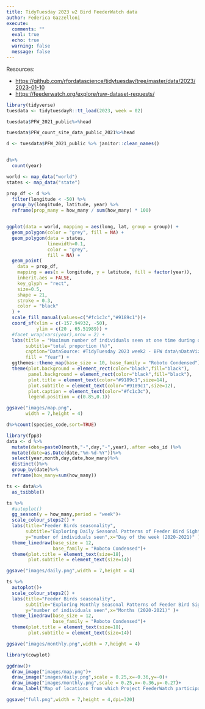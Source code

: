 ```yaml
---
title: TidyTuesday 2023 w2 Bird FeederWatch data
author: Federica Gazzelloni
execute:  
  comments: ""
  eval: true
  echo: true
  warning: false
  message: false
---
```


Resources: 

- [https://github.com/rfordatascience/tidytuesday/tree/master/data/2023/2023-01-10](https://github.com/rfordatascience/tidytuesday/tree/master/data/2023/2023-01-10)
- [https://feederwatch.org/explore/raw-dataset-requests/](https://feederwatch.org/explore/raw-dataset-requests/)

```r
library(tidyverse)
tuesdata <- tidytuesdayR::tt_load(2023, week = 02)
```

```r
tuesdata$PFW_2021_public%>%head
```


```r
tuesdata$PFW_count_site_data_public_2021%>%head
```

```r
d <- tuesdata$PFW_2021_public %>% janitor::clean_names()


d%>% 
  count(year)
```

```r
world <- map_data("world")
states <- map_data("state")

prop_df <- d %>%
  filter(longitude < -50) %>%
  group_by(longitude, latitude, year) %>%
  reframe(prop_many = how_many / sum(how_many) * 100)


ggplot(data = world, mapping = aes(long, lat, group = group)) +
  geom_polygon(color = "grey", fill = NA) +
  geom_polygon(data = states,
               linewidth=0.1,
               color = "grey",
               fill = NA) +
  geom_point(
    data = prop_df,
    mapping = aes(x = longitude, y = latitude, fill = factor(year)),
    inherit.aes = FALSE,
    key_glyph = "rect",
    size=0.5,
    shape = 21,
    stroke = 0.3,
    color = "black"
  ) +
  scale_fill_manual(values=c("#fc1c3c","#9189c1"))+
  coord_sf(xlim = c(-157.94932, -50),
           ylim = c(20 , 65.51989)) +
  #facet_wrap(vars(year),nrow = 2) +
  labs(title = "Maximum number of individuals seen at one time during observation period",
       subtitle="total proportion (%)",
       caption="DataSource: #TidyTuesday 2023 week2 - BFW data\nDataViz: Federica Gazzelloni #30DayMapChallenge 2023 Day4 - historical\n",
       fill = "Year") +
  ggthemes::theme_map(base_size = 10, base_family = "Roboto Condensed") +
  theme(plot.background = element_rect(color="black",fill="black"),
        panel.background = element_rect(color="black",fill="black"),
        plot.title = element_text(color="#9189c1",size=14),
        plot.subtitle = element_text(color="#9189c1",size=12),
        plot.caption = element_text(color="#fc1c3c"),
        legend.position = c(0.85,0.1))
```

```r
ggsave("images/map.png",
       width = 7,height = 4)
```

```r
d%>%count(species_code,sort=TRUE)
```



```r
library(fpp3)
data <- d %>%
  mutate(date=paste0(month,"-",day,"-",year),.after =obs_id )%>%
  mutate(date=as.Date(date,"%m-%d-%Y"))%>%
  select(year,month,day,date,how_many)%>%
  distinct()%>%
  group_by(date)%>%
  reframe(how_many=sum(how_many))

ts <- data%>%
  as_tsibble()

ts %>%
  #autoplot()
  gg_season(y = how_many,period = "week")+
  scale_colour_steps2() +
  labs(title="Feeder Birds seasonality",
       subtitle="Exploring Daily Seasonal Patterns of Feeder Bird Sightings",
       y="number of individuals seen",x="Day of the week (2020-2021)" )+
  theme_linedraw(base_size = 12,
                 base_family = "Roboto Condensed")+
  theme(plot.title = element_text(size=18),
        plot.subtitle = element_text(size=14))
```

```r
ggsave("images/daily.png",width = 7,height = 4)
```

```r
ts %>%
  autoplot()+
  scale_colour_steps2() +
  labs(title="Feeder Birds seasonality",
       subtitle="Exploring Monthly Seasonal Patterns of Feeder Bird Sightings",
       y="number of individuals seen",x="Months (2020-2021)" )+
  theme_linedraw(base_size = 12,
                 base_family = "Roboto Condensed")+
  theme(plot.title = element_text(size=18),
        plot.subtitle = element_text(size=14))
```

```r
ggsave("images/monthly.png",width = 7,height = 4)
```



```r
library(cowplot)

ggdraw()+
  draw_image("images/map.png")+
  draw_image("images/daily.png",scale = 0.25,x=-0.36,y=-0)+
  draw_image("images/monthly.png",scale = 0.25,x=-0.36,y=-0.27)+
  draw_label("Map of locations from which Project FeederWatch participants have submitted data\nbetween 2020 and 2021. The inset plots provides detail of an example of seasonality.",x=0.02,y=0.07,size=6,color="grey",fontfamily = "Roboto Condensed",hjust = 0)
```
```r
ggsave("full.png",width = 7,height = 4,dpi=320)
```

